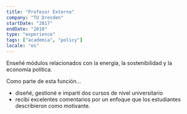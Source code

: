```yaml
---
title: "Profesor Externo"
company: "TU Dresden"
startDate: "2017"
endDate: "2018"
type: "experience"
tags: ["academia", "policy"]
locale: "es"
---
```


Enseñé módulos relacionados con la energía, la sostenibilidad y la economía política.

Como parte de esta función...
- diseñé, gestioné e impartí dos cursos de nivel universitario
- recibí excelentes comentarios por un enfoque que los estudiantes describieron como motivante.

